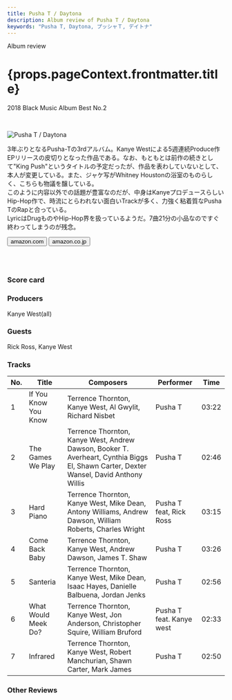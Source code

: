 ```yaml
---
title: Pusha T / Daytona
description: Album review of Pusha T / Daytona
keywords: "Pusha T, Daytona, プッシャＴ, デイトナ"
---
```






<p className="largeP">Album review</p>
<h1 className="h1--no--margin">{props.pageContext.frontmatter.title}</h1>
<p className="largeP">
  <Link to="/best50/2018/">2018 Black Music Album Best No.2</Link>
</p>

<br/>
<Row  className="image-card-group">
	<Column colMd={3} colLg={4} noGutterMdLeft="">
       <ImageCard>

![Pusha T / Daytona](../../images/cd/pushat3L.jpg)

</ImageCard>
	</Column>
	<Column colMd={4} colLg={8} noGutterMdLeft="">
	  <p>
	    3年ぶりとなるPusha-Tの3rdアルバム。Kanye Westによる5週連続Produce作EPリリースの皮切りとなった作品である。なお、もともとは前作の続きとして"King Push"というタイトルの予定だったが、作品を表わしていないとして、本人が変更している。また、ジャケ写がWhitney Houstonの浴室のものらしく、こちらも物議を醸している。
      <br/>このように内容以外での話題が豊富なのだが、中身はKanyeプロデュースらしいHip-Hop作で、時流にとらわれない面白いTrackが多く、力強く粘着質なPusha TのRapと合っている。
      <br/>LyricはDrugものやHip-Hop界を扱っているようだ。7曲21分の小品なのですぐ終わってしまうのが残念。
    </p>
    <div>
	    <Button className="button-right-mergin"  href="https://amzn.to/2UYkoVN" renderIcon={ArrowUpRight} size='sm' kind='primary'>
        amazon.com
      </Button>
      <Button className="button-right-mergin"  href="https://amzn.to/2YCBlps" renderIcon={ArrowUpRight} size='sm' kind='secondary'>
        amazon.co.jp
      </Button>
	  </div>
	  <a style="display:inline-block;overflow:hidden;background:url(https://linkmaker.itunes.apple.com/ja-jp/lockup.svg?releaseDate=2018-05-25&kind=album&bubble=apple_music&style=mono-black) no-repeat;width:180px;height:45px;" href="https://geo.music.apple.com/jp/album/daytona/1388853738?mt=1&app=music&ls=1"></a>
    <AdvJS2/>
    </Column>
</Row>
<Row >
  <Column colMd={4} colLg={4} noGutterMdLeft="">
    <div>
      <h3>Score card</h3>
	    <SliderJS1 value="1" />
      <SliderJS2 value="1" />
	    <SliderJS3 value="2" />
      <SliderJS4 value="8" />
    </div>
  </Column>
  <Column colMd={8} colLg={8} noGutterMdLeft="">
    <div>
      <h3>Producers</h3>
      <p>
        Kanye West(all)
      </p>
      <h3>Guests</h3>
      <p>
        Rick Ross, Kanye West
      </p>
    </div>
  </Column>
</Row>

<h3>Tracks</h3>

| No. | Title                | Composers                                                                                                                              | Performer                | Time  |
| --- | -------------------- | -------------------------------------------------------------------------------------------------------------------------------------- | ------------------------ | ----- |
| 1   | If You Know You Know | Terrence Thornton, Kanye West, Al Gwylit, Richard Nisbet                                                                               | Pusha T                  | 03:22 |
| 2   | The Games We Play    | Terrence Thornton, Kanye West, Andrew Dawson, Booker T. Averheart, Cynthia Biggs El, Shawn Carter, Dexter Wansel, David Anthony Willis | Pusha T                  | 02:46 |
| 3   | Hard Piano           | Terrence Thornton, Kanye West, Mike Dean, Antony Williams, Andrew Dawson, William Roberts, Charles Wright                              | Pusha T feat, Rick Ross  | 03:15 |
| 4   | Come Back Baby       | Terrence Thornton, Kanye West, Andrew Dawson, James T. Shaw                                                                            | Pusha T                  | 03:26 |
| 5   | Santeria             | Terrence Thornton, Kanye West, Mike Dean, Isaac Hayes, Danielle Balbuena, Jordan Jenks                                                 | Pusha T                  | 02:56 |
| 6   | What Would Meek Do?  | Terrence Thornton, Kanye West, Jon Anderson, Christopher Squire, William Bruford                                                       | Pusha T feat. Kanye west | 02:33 |
| 7   | Infrared             | Terrence Thornton, Kanye West, Robert Manchurian, Shawn Carter, Mark James                                                             | Pusha T                  | 02:50 |


<h3>Other Reviews</h3>

<Row>
  <Column colMd={3} colLg={3} noGutterMdLeft>
    <Review1 />
  </Column>
</Row>

<AdvJS3/>